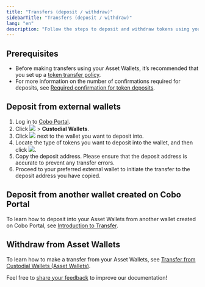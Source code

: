 ```yaml
---
title: "Transfers (deposit / withdraw)"
sidebarTitle: "Transfers (deposit / withdraw)"
lang: "en"
description: "Follow the steps to deposit and withdraw tokens using your Asset Wallets, including best practices for transfers."
---
```


## Prerequisites
- Before making transfers using your Asset Wallets, it’s recommended that you set up a [token transfer policy](/en/portal/risk-controls/off-chain-tx-set-transfer).
- For more information on the number of confirmations required for deposits, see [Required confirmation for token deposits](/en/portal/supported-tokens-and-chains#required-confirmation-for-token-deposits).

## Deposit from external wallets

1. Log in to [Cobo Portal](https://portal.cobo.com/login).
2. Click <img src="/en/images/mpc-wallet/wallets-icon.svg" className="icon"></img> > **Custodial Wallets**.
3. Click <img src="/en/images/common/icon_view.svg" className="icon"></img> next to the wallet you want to deposit into.
4. Locate the type of tokens you want to deposit into the wallet, and then click <img src="/en/images/mpc-wallet/icon_deposit.svg" className="icon"></img>.
5. Copy the deposit address. Please ensure that the deposit address is accurate to prevent any transfer errors.
6. Proceed to your preferred external wallet to initiate the transfer to the deposit address you have copied.

## Deposit from another wallet created on Cobo Portal

To learn how to deposit into your Asset Wallets from another wallet created on Cobo Portal, see [Introduction to Transfer](/en/portal/transfers/introduction).

## Withdraw from Asset Wallets

To learn how to make a transfer from your Asset Wallets, see [Transfer from Custodial Wallets (Asset Wallets)](/en/portal/transfers/from-asset-wallets).

<Tip>Feel free to [share your feedback](https://forms.zohopublic.com/cobo/form/DocumentFeedbackForm/formperma/QvLOhxJv1_JMsJ-1dleZ8Itb_7rzN-LtgvsDdxosoVI?referrername=manuals) to improve our documentation!</Tip>